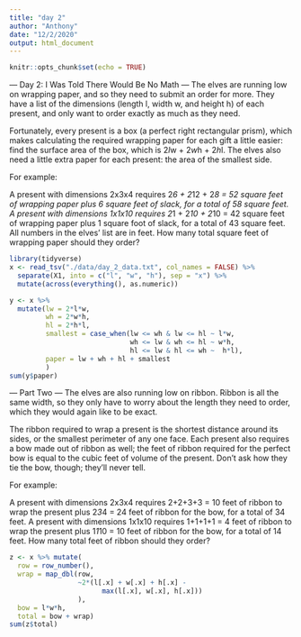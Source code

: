 ```yaml
---
title: "day 2"
author: "Anthony"
date: "12/2/2020"
output: html_document
---
```


```r
knitr::opts_chunk$set(echo = TRUE)
```

--- Day 2: I Was Told There Would Be No Math ---
The elves are running low on wrapping paper, and so they need to submit an order for more. They have a list of the dimensions (length l, width w, and height h) of each present, and only want to order exactly as much as they need.

Fortunately, every present is a box (a perfect right rectangular prism), which makes calculating the required wrapping paper for each gift a little easier: find the surface area of the box, which is 2*l*w + 2*w*h + 2*h*l. The elves also need a little extra paper for each present: the area of the smallest side.

For example:

A present with dimensions 2x3x4 requires 2*6 + 2*12 + 2*8 = 52 square feet of wrapping paper plus 6 square feet of slack, for a total of 58 square feet.
A present with dimensions 1x1x10 requires 2*1 + 2*10 + 2*10 = 42 square feet of wrapping paper plus 1 square foot of slack, for a total of 43 square feet.
All numbers in the elves' list are in feet. How many total square feet of wrapping paper should they order?

```r
library(tidyverse)
x <- read_tsv("./data/day_2_data.txt", col_names = FALSE) %>%
  separate(X1, into = c("l", "w", "h"), sep = "x") %>%
  mutate(across(everything(), as.numeric)) 

y <- x %>%
  mutate(lw = 2*l*w,
         wh = 2*w*h,
         hl = 2*h*l,
         smallest = case_when(lw <= wh & lw <= hl ~ l*w,
                              wh <= lw & wh <= hl ~ w*h,
                              hl <= lw & hl <= wh ~  h*l),
         paper = lw + wh + hl + smallest
         )
sum(y$paper)
```

--- Part Two ---
The elves are also running low on ribbon. Ribbon is all the same width, so they only have to worry about the length they need to order, which they would again like to be exact.

The ribbon required to wrap a present is the shortest distance around its sides, or the smallest perimeter of any one face. Each present also requires a bow made out of ribbon as well; the feet of ribbon required for the perfect bow is equal to the cubic feet of volume of the present. Don't ask how they tie the bow, though; they'll never tell.

For example:

A present with dimensions 2x3x4 requires 2+2+3+3 = 10 feet of ribbon to wrap the present plus 2*3*4 = 24 feet of ribbon for the bow, for a total of 34 feet.
A present with dimensions 1x1x10 requires 1+1+1+1 = 4 feet of ribbon to wrap the present plus 1*1*10 = 10 feet of ribbon for the bow, for a total of 14 feet.
How many total feet of ribbon should they order?


```r
z <- x %>% mutate(
  row = row_number(),
  wrap = map_dbl(row, 
                 ~2*(l[.x] + w[.x] + h[.x] - 
                       max(l[.x], w[.x], h[.x]))
                 ),
  bow = l*w*h,
  total = bow + wrap) 
sum(z$total)
```

